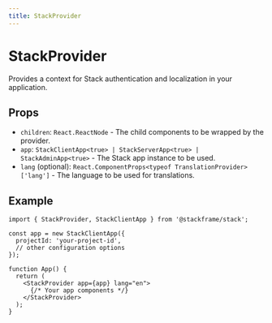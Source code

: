 ```yaml
---
title: StackProvider
---
```


# StackProvider

Provides a context for Stack authentication and localization in your application.

## Props

- `children`: `React.ReactNode` - The child components to be wrapped by the provider.
- `app`: `StackClientApp<true> | StackServerApp<true> | StackAdminApp<true>` - The Stack app instance to be used.
- `lang` (optional): `React.ComponentProps<typeof TranslationProvider>['lang']` - The language to be used for translations.

## Example

```tsx
import { StackProvider, StackClientApp } from '@stackframe/stack';

const app = new StackClientApp({
  projectId: 'your-project-id',
  // other configuration options
});

function App() {
  return (
    <StackProvider app={app} lang="en">
      {/* Your app components */}
    </StackProvider>
  );
}
```